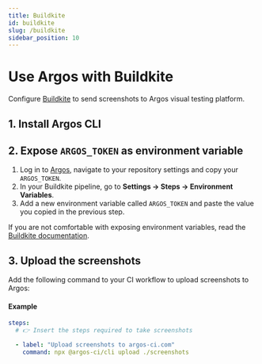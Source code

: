 ```yaml
---
title: Buildkite
id: buildkite
slug: /buildkite
sidebar_position: 10
---
```



# Use Argos with Buildkite

Configure [Buildkite](https://buildkite.com/) to send screenshots to Argos visual testing platform.

## 1. Install Argos CLI

<InstallDevDep dependency="@argos-ci/cli" />

## 2. Expose `ARGOS_TOKEN` as environment variable

1. Log in to [Argos](https://app.argos-ci.com), navigate to your repository settings and copy your `ARGOS_TOKEN`.
2. In your Buildkite pipeline, go to **Settings -> Steps -> Environment Variables**.
3. Add a new environment variable called `ARGOS_TOKEN` and paste the value you copied in the previous step.

If you are not comfortable with exposing environment variables, read the [Buildkite documentation](https://buildkite.com/docs/pipelines/secrets#using-a-secrets-storage-service).

## 3. Upload the screenshots

Add the following command to your CI workflow to upload screenshots to Argos:

<RunPkgCommand command="@argos-ci/cli upload ./screenshots" />

#### Example

```yml title="pipeline.yml"
steps:
  # 👉 Insert the steps required to take screenshots

  - label: "Upload screenshots to argos-ci.com"
    command: npx @argos-ci/cli upload ./screenshots
```

<Enjoy />

